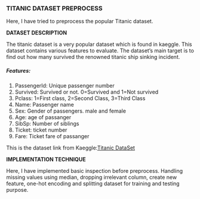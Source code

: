 ### **TITANIC DATASET PREPROCESS**

Here, I have tried to preprocess the popular Titanic dataset.

**DATASET DESCRIPTION**

The titanic dataset is a very popular dataset which is found in kaeggle. This dataset contains various features to evaluate. The dataset's main target is to find out how many survived the renowned titanic ship sinking incident.


##### *Features:*

1. PassengerId: Unique passenger number
2. Survived: Survived or not. 0=Survived and 1=Not survived
3. Pclass: 1=First class, 2=Second Class, 3=Third Class
4. Name: Passenger name
5. Sex: Gender of passengers. male and female
6. Age: age of passanger
7. SibSp: Number of siblings
8. Ticket: ticket number
9. Fare: Ticket fare of passanger

####### This is the dataset link from Kaeggle:[Titanic DataSet](https://www.kaggle.com/datasets/brendan45774/test-file)



**IMPLEMENTATION TECHNIQUE**

Here, I have implemented basic inspection before preprocess. Handling missing values using median, dropping irrelevant column, create new feature, one-hot encoding and splitting dataset for training and testing purpose.